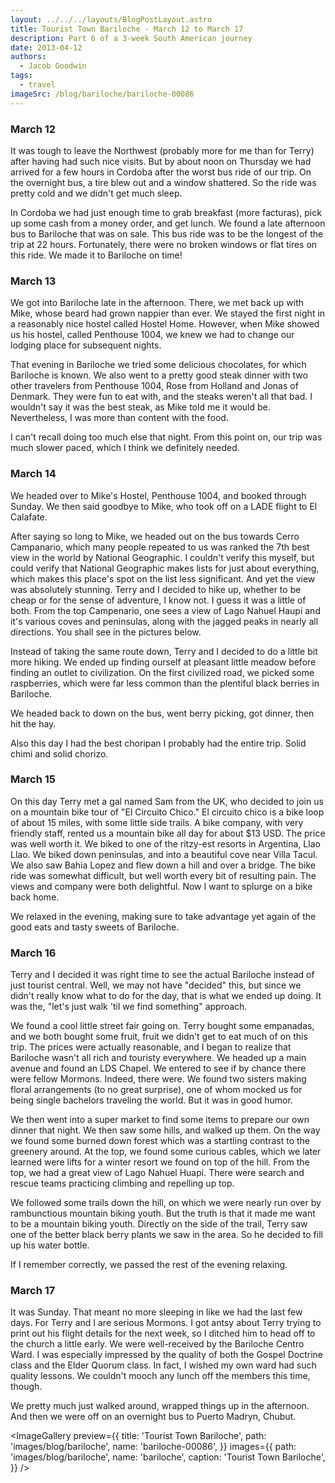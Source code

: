 ```yaml
---
layout: ../../../layouts/BlogPostLayout.astro
title: Tourist Town Bariloche - March 12 to March 17
description: Part 6 of a 3-week South American journey
date: 2013-04-12
authors:
  - Jacob Goodwin
tags:
  - travel
imageSrc: /blog/bariloche/bariloche-00086
---
```



### March 12

It was tough to leave the Northwest (probably more for me than for Terry) after having had such nice visits. But by about noon on Thursday we had arrived for a few hours in Cordoba after the worst bus ride of our trip. On the overnight bus, a tire blew out and a window shattered. So the ride was pretty cold and we didn't get much sleep.

In Cordoba we had just enough time to grab breakfast (more facturas), pick up some cash from a money order, and get lunch. We found a late afternoon bus to Bariloche that was on sale. This bus ride was to be the longest of the trip at 22 hours. Fortunately, there were no broken windows or flat tires on this ride. We made it to Bariloche on time!

### March 13

We got into Bariloche late in the afternoon. There, we met back up with Mike, whose beard had grown nappier than ever. We stayed the first night in a reasonably nice hostel called Hostel Home. However, when Mike showed us his hostel, called Penthouse 1004, we knew we had to change our lodging place for subsequent nights.

That evening in Bariloche we tried some delicious chocolates, for which Bariloche is known. We also went to a pretty good steak dinner with two other travelers from Penthouse 1004, Rose from Holland and Jonas of Denmark. They were fun to eat with, and the steaks weren't all that bad. I wouldn't say it was the best steak, as Mike told me it would be. Nevertheless, I was more than content with the food.

I can't recall doing too much else that night. From this point on, our trip was much slower paced, which I think we definitely needed.

### March 14

We headed over to Mike's Hostel, Penthouse 1004, and booked through Sunday. We then said goodbye to Mike, who took off on a LADE flight to El Calafate.

After saying so long to Mike, we headed out on the bus towards Cerro Campanario, which many people repeated to us was ranked the 7th best view in the world by National Geographic. I couldn't verify this myself, but could verify that National Geographic makes lists for just about everything, which makes this place's spot on the list less significant. And yet the view was absolutely stunning. Terry and I decided to hike up, whether to be cheap or for the sense of adventure, I know not. I guess it was a little of both. From the top Campenario, one sees a view of Lago Nahuel Haupi and it's various coves and peninsulas, along with the jagged peaks in nearly all directions. You shall see in the pictures below.

Instead of taking the same route down, Terry and I decided to do a little bit more hiking. We ended up finding ourself at pleasant little meadow before finding an outlet to civilization. On the first civilized road, we picked some raspberries, which were far less common than the plentiful black berries in Bariloche.

We headed back to down on the bus, went berry picking, got dinner, then hit the hay.

Also this day I had the best choripan I probably had the entire trip. Solid chimi and solid chorizo.

### March 15

On this day Terry met a gal named Sam from the UK, who decided to join us on a mountain bike tour of "El Circuito Chico." El circuito chico is a bike loop of about 15 miles, with some little side trails. A bike company, with very friendly staff, rented us a mountain bike all day for about $13 USD. The price was well worth it. We biked to one of the ritzy-est resorts in Argentina, Llao Llao. We biked down peninsulas, and into a beautiful cove near Villa Tacul. We also saw Bahia Lopez and flew down a hill and over a bridge. The bike ride was somewhat difficult, but well worth every bit of resulting pain. The views and company were both delightful. Now I want to splurge on a bike back home.

We relaxed in the evening, making sure to take advantage yet again of the good eats and tasty sweets of Bariloche.

### March 16

Terry and I decided it was right time to see the actual Bariloche instead of just tourist central. Well, we may not have "decided" this, but since we didn't really know what to do for the day, that is what we ended up doing. It was the, "let's just walk 'til we find something" approach.

We found a cool little street fair going on. Terry bought some empanadas, and we both bought some fruit, fruit we didn't get to eat much of on this trip. The prices were actually reasonable, and I began to realize that Bariloche wasn't all rich and touristy everywhere. We headed up a main avenue and found an LDS Chapel. We entered to see if by chance there were fellow Mormons. Indeed, there were. We found two sisters making floral arrangements (to no great surprise), one of whom mocked us for being single bachelors traveling the world. But it was in good humor.

We then went into a super market to find some items to prepare our own dinner that night. We then saw some hills, and walked up them. On the way we found some burned down forest which was a startling contrast to the greenery around. At the top, we found some curious cables, which we later learned were lifts for a winter resort we found on top of the hill. From the top, we had a great view of Lago Nahuel Huapi. There were search and rescue teams practicing climbing and repelling up top.

We followed some trails down the hill, on which we were nearly run over by rambunctious mountain biking youth. But the truth is that it made me want to be a mountain biking youth. Directly on the side of the trail, Terry saw one of the better black berry plants we saw in the area. So he decided to fill up his water bottle.

If I remember correctly, we passed the rest of the evening relaxing.

### March 17

It was Sunday. That meant no more sleeping in like we had the last few days. For Terry and I are serious Mormons. I got antsy about Terry trying to print out his flight details for the next week, so I ditched him to head off to the church a little early. We were well-received by the Bariloche Centro Ward. I was especially impressed by the quality of both the Gospel Doctrine class and the Elder Quorum class. In fact, I wished my own ward had such quality lessons. We couldn't mooch any lunch off the members this time, though.

We pretty much just walked around, wrapped things up in the afternoon. And then we were off on an overnight bus to Puerto Madryn, Chubut.

<ImageGallery
  preview={{
    title: 'Tourist Town Bariloche',
    path: 'images/blog/bariloche',
    name: 'bariloche-00086',
  }}
  images={{
    path: 'images/blog/bariloche',
    name: 'bariloche',
    caption: 'Tourist Town Bariloche',
  }}
/>
